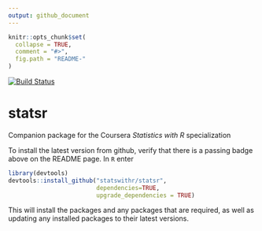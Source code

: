 ```yaml
---
output: github_document
---
```


<!-- README.md is generated from README.Rmd. Please edit that file -->

```r
knitr::opts_chunk$set(
  collapse = TRUE,
  comment = "#>",
  fig.path = "README-"
)
```

[![Build Status](https://travis-ci.org/StatsWithR/statsr.svg?branch=master)](https://travis-ci.org/StatsWithR/statsr)

# statsr

Companion package for the Coursera *Statistics with R* specialization

To install the latest version from github, verify that there is a passing badge above on the README page.  In `R` enter

```r
library(devtools)
devtools::install_github("statswithr/statsr",
                         dependencies=TRUE,
                         upgrade_dependencies = TRUE)
```
This will install the packages and any packages that are required, as well as updating any installed packages to their latest versions.
